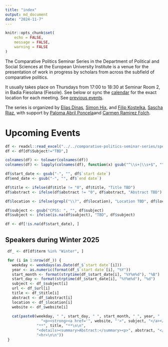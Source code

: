 ```yaml
---
title: "index"
output: md_document
date: "2024-11-7"
---
```


```r
knitr::opts_chunk$set(
	echo = FALSE,
	message = FALSE,
	warning = FALSE
)
```

The Comparative Politics Seminar Series in the Department of Political and Social Sciences at the European University Institute is a venue for the presentation of work in progress by scholars from across the subfield of comparative politics. 

It usually takes place on Thursdays from 17:00 to 18:30 at Seminar Room 2, in Badia Fiesolana (Fiesole). See below or sync the [calendar](webcal://raw.githubusercontent.com/cpss-eui/cpss-eui.github.io/main/events.ics) for the exact location for each meeting. See [previous events](https://cpss-eui.github.io/old_events.html). 

The series is organized by [Elias Dinas](https://www.eui.eu/people?id=elias-dinas), [Simon Hix](https://simonhix.com//), and [Filip Kostelka](https://filipkostelka.com/), [Sascha Riaz](https://saschariaz.com/), with support by [Paloma Abril Poncela](https://www.eui.eu/people?id=paloma-abril-poncela)and [Carmen Ramirez Folch](https://www.eui.eu/people?id=carmen-ramirez-folch).


# Upcoming Events

```r
df <- readxl::read_excel("../../comparative-politics-seminar-series/speakers_2024.xlsx", sheet = 2)
df <- df[df$Subject!="TBD",]

colnames(df) <- tolower(colnames(df))
colnames(df) <- lapply(colnames(df), function(x) gsub("^\\s+|\\s+$", "", x))

df$start_date <- gsub("-", "", df$`start date`)
df$end_date <- gsub("-", "", df$`end date`)

df$title <- ifelse(df$title != "0", df$title, "Title TBD")
df$abstract <- ifelse(df$abstract != "0", df$abstract, "Abstract TBD")

df$location <- ifelse(grepl("\\?", df$location), "Location TBD", df$location)

df$subject <- gsub("CPSS: ", "", df$subject)
df$subject <- ifelse(is.na(df$subject), "TBD", df$subject)

df <- df[!is.na(df$start_date), ]
```

## Speakers during Winter 2025

```r
 df_ <- df[df$term %in% "Winter", ]

 for (i in 1:nrow(df_)) {
   weekday <- weekdays(as.Date(df_$`start date`[i]))
   year <- as.numeric(format(df_$`start date`[i], "%Y"))
   start_month <- format(strptime(df_$start_date[i], "%Y%m%d"), "%B")
   start_day <- format(strptime(df_$start_date[i], "%Y%m%d"), "%d")
   subject <- df_$subject[i]
   url <- df_$url[i]
   title <- df_$title[i]
   abstract <- df_$abstract[i]
   location <- df_$location[i]
   website <- df_$website[i]
  
   cat(paste0(weekday, " ", start_day, " ", start_month, " ", year, " | ", location,
             	"<p><strong><a href='", website, "'>", subject, "</a></strong></p>\n\n",
              "**", title, "**\n\n",
              "<details><summary>Abstract:</summary><p>", abstract, "</p></details>\n\n",
              "<hr>\n\n"))
 }

```
